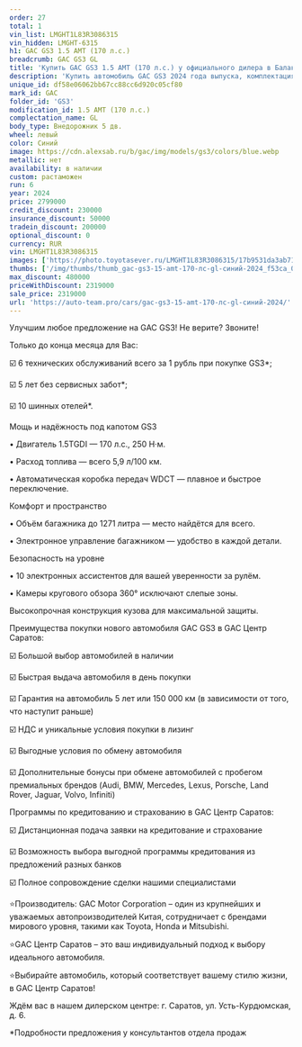 ```yaml
---
order: 27
total: 1
vin_list: LMGHT1L83R3086315
vin_hidden: LMGHT-6315
h1: GAC GS3 1.5 AMT (170 л.с.)
breadcrumb: GAC GS3 GL
title: 'Купить GAC GS3 1.5 AMT (170 л.с.) у официального дилера в Балаково'
description: 'Купить автомобиль GAC GS3 2024 года выпуска, комплектация GL, цвет - Синий, двигатель - 1.5 AMT (170 л.с.) у официального дилера в г. Балаково. Стоимость данного автомобиля GAC GS3 – 2319000'
unique_id: df58e06062bb67cc88cc6d920c05cf80
mark_id: GAC
folder_id: 'GS3'
modification_id: 1.5 AMT (170 л.с.)
complectation_name: GL
body_type: Внедорожник 5 дв.
wheel: левый
color: Синий
image: https://cdn.alexsab.ru/b/gac/img/models/gs3/colors/blue.webp
metallic: нет
availability: в наличии
custom: растаможен
run: 6
year: 2024
price: 2799000
credit_discount: 230000
insurance_discount: 50000
tradein_discount: 200000
optional_discount: 0
currency: RUR
vin: LMGHT1L83R3086315
images: ['https://photo.toyotasever.ru/LMGHT1L83R3086315/17b9531da3ab71040c818b3f7def53ca.jpg', 'https://photo.toyotasever.ru/LMGHT1L83R3086315/579e8d722dfa6a1fc7f436ba92837ed0.jpeg', 'https://photo.toyotasever.ru/LMGHT1L83R3086315/1cf57587886d5c9bbdb21cee8340a47f.jpeg', 'https://photo.toyotasever.ru/LMGHT1L83R3086315/2d444ef45e80791a6df453409f54a862.jpeg', 'https://photo.toyotasever.ru/LMGHT1L83R3086315/b8ac728c4a712b2d37241de72cff3349.jpeg', 'https://photo.toyotasever.ru/LMGHT1L83R3086315/88fc523b77351c98a58df12a86dde43a.jpeg', 'https://photo.toyotasever.ru/LMGHT1L83R3086315/b4c0c7870cc274a98b4c0c6d50c5050d.jpeg', 'https://photo.toyotasever.ru/LMGHT1L83R3086315/f48bf9482e895d9af52ea509ba83a713.jpeg', 'https://photo.toyotasever.ru/LMGHT1L83R3086315/0441fa733e3d4eedd575a6bf1021108e.jpeg', 'https://photo.toyotasever.ru/LMGHT1L83R3086315/8cbc8cb2a926403ed5dcb9762c9a1c8c.jpeg', 'https://photo.toyotasever.ru/LMGHT1L83R3086315/0baff5042776259c06bab98d8ee4a570.jpeg', 'https://photo.toyotasever.ru/LMGHT1L83R3086315/1f3e6c5fd235c1c7010424e12cc98a45.jpeg', 'https://photo.toyotasever.ru/LMGHT1L83R3086315/f340af64325c8fd71ff538bcd736c980.jpeg', 'https://photo.toyotasever.ru/LMGHT1L83R3086315/6987406f5bc96117b85eaca2e78413cb.jpeg', 'https://photo.toyotasever.ru/LMGHT1L83R3086315/ef46b706e7310d2e7c9d05dbbbb43db1.jpeg', 'https://photo.toyotasever.ru/LMGHT1L83R3086315/a7e6ae1fafbeac476722af9b6e309fef.jpeg', 'https://photo.toyotasever.ru/LMGHT1L83R3086315/fd3a930683f163d6f457ca3b390d5e8a.jpeg', 'https://photo.toyotasever.ru/LMGHT1L83R3086315/8422adc0fbbd0109294b22aad5fb0c89.jpeg']
thumbs: ['/img/thumbs/thumb_gac-gs3-15-amt-170-лс-gl-синий-2024_f53ca_0.webp', '/img/thumbs/thumb_gac-gs3-15-amt-170-лс-gl-синий-2024_37ed0_1.webp', '/img/thumbs/thumb_gac-gs3-15-amt-170-лс-gl-синий-2024_0a47f_2.webp', '/img/thumbs/thumb_gac-gs3-15-amt-170-лс-gl-синий-2024_4a862_3.webp', '/img/thumbs/thumb_gac-gs3-15-amt-170-лс-gl-синий-2024_f3349_4.webp']
max_discount: 480000
priceWithDiscount: 2319000
sale_price: 2319000
url: 'https://auto-team.pro/cars/gac-gs3-15-amt-170-лс-gl-синий-2024/'
---
```

<p>
 Улучшим любое предложение на GAC GS3! Не верите? Звоните!
</p>
<p>
</p>
<p>
 Только до конца месяца для Вас:
</p>
<p>
</p>
<p>
 ☑️ 6 технических обслуживаний всего за 1 рубль при покупке GS3*;
</p>
<p>
 ☑️ 5 лет без сервисных забот*;
</p>
<p>
 ☑️ 10 шинных отелей*.
</p>
<p>
</p>
<p>
 Мощь и надёжность под капотом GS3
</p>
<p>
</p>
<p>
 • Двигатель 1.5TGDI — 170 л.с., 250 Н·м.
</p>
<p>
 • Расход топлива — всего 5,9 л/100 км.
</p>
<p>
 • Автоматическая коробка передач WDCT — плавное и быстрое переключение.
</p>
<p>
</p>
<p>
 Комфорт и пространство
</p>
<p>
</p>
<p>
 • Объём багажника до 1271 литра — место найдётся для всего.
</p>
<p>
 • Электронное управление багажником — удобство в каждой детали.
</p>
<p>
</p>
<p>
 Безопасность на уровне
</p>
<p>
</p>
<p>
 • 10 электронных ассистентов для вашей уверенности за рулём.
</p>
<p>
 • Камеры кругового обзора 360° исключают слепые зоны.
</p>
<p>
 Высокопрочная конструкция кузова для максимальной защиты.
</p>
<p>
</p>
<p>
 Преимущества покупки нового автомобиля GAC GS3 в GАС Центр Саратов:
</p>
<p>
 ☑️ Большой выбор автомобилей в наличии
</p>
<p>
 ☑️ Быстрая выдача автомобиля в день покупки
</p>
<p>
 ☑️ Гарантия на автомобиль 5 лет или 150 000 км (в зависимости от того, что наступит раньше)
</p>
<p>
 ☑️ НДС и уникальные условия покупки в лизинг
</p>
<p>
 ☑️ Выгодные условия по обмену автомобиля
</p>
<p>
 ☑️ Дополнительные бонусы при обмене автомобилей с пробегом премиальных брендов (Audi, BMW, Mercedes, Lexus, Porsche, Land Rover, Jaguar, Volvo, Infiniti)
</p>
<p>
</p>
<p>
 Программы по кредитованию и страхованию в GАС Центр Саратов:
</p>
<p>
 ☑️ Дистанционная подача заявки на кредитование и страхование
</p>
<p>
 ☑️ Возможность выбора выгодной программы кредитования из предложений разных банков
</p>
<p>
 ☑️ Полное сопровождение сделки нашими специалистами
</p>
<p>
</p>
<p>
 ⭐️Производитель: GAC Motor Corporation – один из крупнейших и уважаемых автопроизводителей Китая, сотрудничает с брендами мирового уровня, такими как Toyota, Honda и Mitsubishi.
</p>
<p>
 ⭐️GАС Центр Саратов – это ваш индивидуальный подход к выбору идеального автомобиля.
</p>
<p>
 ⭐️Выбирайте автомобиль, который соответствует вашему стилю жизни, в GАС Центр Саратов!
</p>
<p>
</p>
<p>
 Ждём вас в нашем дилерском центре: г. Саратов, ул. Усть-Курдюмская, д. 6.
</p>
<p>
</p>
<p>
 *Подробности предложения у консультантов отдела продаж
</p>
